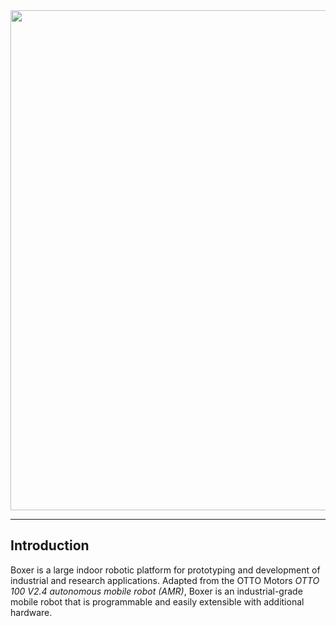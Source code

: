 <center>
  <img
    src="/img/robot_boxer_1.png"
    width="800"
  />
</center>

---

## Introduction

Boxer is a large indoor robotic platform for prototyping and development of industrial and research applications.
Adapted from the OTTO Motors _OTTO 100 V2.4 autonomous mobile robot (AMR)_,
Boxer is an industrial-grade mobile robot that is programmable and easily extensible with additional hardware.
